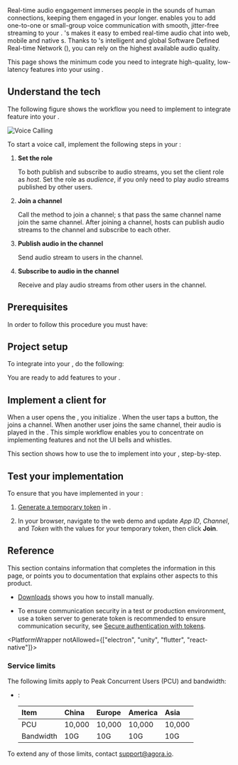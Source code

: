 
Real-time audio engagement immerses people in the sounds of human connections, keeping them engaged in your <Vpl k="CLIENT"/> longer. <Vpd k="PRODUCT" /> enables you to add one-to-one or small-group voice communication with smooth, jitter-free streaming to your <Vpl k="CLIENT"/>. <Vg k="COMPANY"/>'s <Vpd k="SDK" /> makes it easy to embed real-time audio chat into web, mobile and native <Vpl k="CLIENT"/>s. Thanks to <Vg k="COMPANY"/>'s intelligent and global Software Defined Real-time Network ([<Vg k="AGORA_BACKEND" />](../overview/core-concepts#agora-sd-rtn)), you can rely on the highest available audio quality.

This page shows the minimum code you need to integrate high-quality, low-latency <Vpd k="PRODUCT" /> features into your <Vpl k="CLIENT" /> using <Vpd k="SDK" />.

## Understand the tech

The following figure shows the workflow you need to implement to integrate <Vpd k="PRODUCT" /> feature into your <Vpl k="CLIENT" />.

![Voice Calling](/images/voice-sdk/get-started-sdk-voice.png)

To start a voice call, implement the following steps in your <Vpl k="CLIENT" />:

1. **Set the role**
    
    To both publish and subscribe to audio streams, you set the client role as *host*. Set the role as *audience*, if you only need to play audio streams published by other users.

1. **Join a channel**

    Call the method to join a channel; <Vpl k="CLIENT" />s that pass the same channel name join the same channel. After joining a channel, hosts can publish audio streams to the channel and subscribe to each other.

1. **Publish audio in the channel**

    Send audio stream to users in the channel.

1. **Subscribe to audio in the channel**

    Receive and play audio streams from other users in the channel.

## Prerequisites

In order to follow this procedure you must have:

<Prerequites />

## Project setup

To integrate <Vpd k="PRODUCT" /> into your <Vpl k="CLIENT" />, do the following:

<ProjectSetup />

You are ready to add <Vpd k="PRODUCT" /> features to your <Vpl k="CLIENT" />.


## Implement a client for <Vpd k="PRODUCT" />

When a user opens the <Vpl k="CLIENT" />, you initialize <Vg k="ENGINE" />. When the user taps a button, the <Vpl k="CLIENT" /> joins a channel. When another user joins the same channel, their audio is played in the <Vpl k="CLIENT" />. This simple workflow enables you to concentrate on implementing <Vpd k="SDK" /> features and not the UI bells and whistles.

This section shows how to use the <Vpd k="SDK" /> to implement <Vpd k="PRODUCT" /> into your <Vpl k="CLIENT" />, step-by-step.

<ProjectImplement />

## Test your implementation

To ensure that you have implemented <Vpd k="PRODUCT" /> in your <Vpl k="CLIENT" />:

1. [Generate a temporary token](../reference/manage-agora-account#generate-a-temporary-token) in <Vg k="CONSOLE" />.

2. In your browser, navigate to the <Link target="_blank" to="{{Global.DEMO_BASIC_VIDEO_CALL_URL}}"><Vg k="COMPANY" /> web demo</Link> and update _App ID_, _Channel_, and _Token_ with the values for your temporary token, then click **Join**.

<ProjectTest />

## Reference

This section contains information that completes the information in this page, or points you to documentation that explains other aspects to this product.

- [Downloads](../reference/downloads) shows you how to install <Vpd k="SDK" /> manually.

- To ensure communication security in a test or production environment, use a token server to generate token is recommended to ensure communication security, see [Secure authentication with tokens](../get-started/authentication-workflow).

<Reference />

<PlatformWrapper notAllowed={["electron", "unity", "flutter", "react-native"]}>

### Service limits

The following limits apply to Peak Concurrent Users (PCU) and bandwidth:

* <Vpd k="SDK" />:

  |Item|China|Europe|America|Asia|
  |:---|:----|:-----|:------|:---|
  |PCU|10,000|10,000|10,000|10,000|
  |Bandwidth|10G|10G|10G|10G|

To extend any of those limits, contact support@agora.io.

</PlatformWrapper >